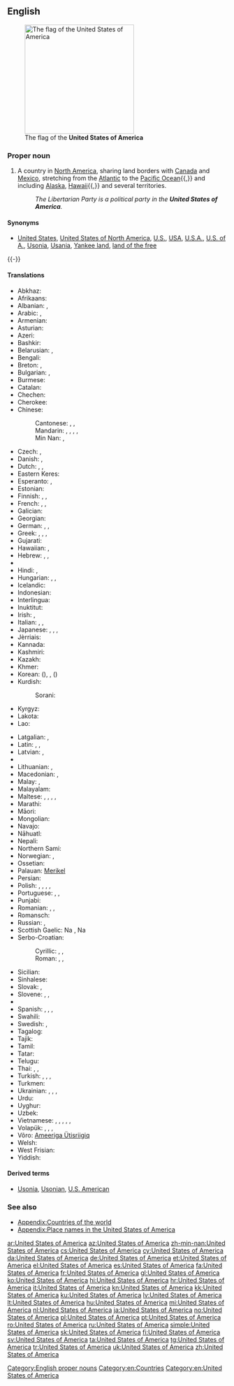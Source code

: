 ==English==
{{wikipedia|United States|United States of America}}
[[Image:Flag of the United States.svg|right|thumb|250px|The flag of the '''United States of America''']]

===Proper noun===
{{en-proper noun|head=the [[united|United]] [[states|States]] [[of]] [[America]]}}

# A country in [[North America]], sharing land borders with [[Canada]] and [[Mexico]], stretching from the [[Atlantic Ocean|Atlantic]] to the [[Pacific Ocean]]{{,}} and including [[Alaska]], [[Hawaii]]{{,}} and several territories.
#: ''The Libertarian Party is a political party in the '''United States of America'''.''

====Synonyms====
* {{sense|country in North America}} [[United States]], [[United States of North America]], [[U.S.]], [[USA]], [[U.S.A.]], [[U.S. of A.]], [[Usonia]], [[Usania]], [[Yankee land]], [[land of the free]]

{{-}}

====Translations====
{{trans-top|Country in North America}}
* Abkhaz: {{t-|ab|Америка Еиду Аштатқәа|tr=Amerika Eidu Aštatķwa|sc=Cyrl}}
* Afrikaans: {{t-|af|Verenigde State van Amerika}}
* Albanian: {{t-|sq|Shtete e Bashkuara të Amerikës}}, {{t+|sq|SHBA}}
* Arabic: {{t+|ar|الولايات المتحدة الأمريكية|f-p|tr=al-wilayāt al-muttáḥidat al-ʾamrikíyya}}, {{t-|ar|الولايات المتحدة|f-p|tr=al-wilayāt al-muttáḥida}}
* Armenian: {{t-|hy|Ամերիկայի Միացյալ Նահանգներ|tr=Amerikayi Miac'yal Nahangner}}
* Asturian: {{t+|ast|Estaos Xuníos d'América|m-p}}
* Azeri: {{t+|az|Amerika Birləşmiş Ştatları}}
* Bashkir: {{tø|ba|Америка Ҡушма Штаттары|tr=Amerika Qušma Štattarı|sc=Cyrl}}
* Belarusian: {{t-|be|Злучаныя Штаты Амерыкі|m-p|tr=Zlúčanyja Štáty Améryki}}, {{t-|be|ЗША|m-p|tr=ze-še-á}}
* Bengali: {{t-|bn|মার্কিন যুক্তরাষ্ট্র|tr=markin juktôrashţrô|sc=Beng}}
* Breton: {{t-|br|Stadoù-Unanet Amerika|f-p}}, {{t-|br|SUA}}
* Bulgarian: {{t-|bg|Съединени Американски Щати|m-p|tr=Sǎedinéni Amerikánski Štáti}}, {{t-|bg|САЩ|m-p|tr=sašt}}
* Burmese: {{t-|my|အမေရိကန်ပြည်ထောင်စုသမတနိုင်ငံ|sc=Mymr|tr=ămeri.kan pyidaungzu. thămăta. naingngan}}
* Catalan: {{t-|ca|Estats Units d'Amèrica|m-p}}
* Chechen: {{tø|ce|Американ Цхьанакхетта Штаташ|tr=Amerikan Cẋanaqetta Štataš}}
* Cherokee: {{t-|chr|ᏌᏊᎢᏳᎾᎵᏍᏔᏅᏍᎦᏚᎩ ᎾᎿ ᎠᎺᏰᏟ|sc=Cher}}
* Chinese:
*: Cantonese: {{tø|yue|美利堅合眾國|tr=mei5lei6gin1hap6zung3gwok3|sc=Hani}}, {{tø|yue|美國|tr=mei5gwok3|sc=Hani}}, {{tø|yue|美|tr=mei5|sc=Hani}}
*: Mandarin: {{t|cmn|美利堅合眾國|sc=Hani}}, {{t-|cmn|美利坚合众国|tr=[[Měilìjiān Hézhòngguó]]|sc=Hani}}, {{t-|cmn|美國|sc=Hani}}, {{t-|cmn|美国|tr=[[Měiguó]]|sc=Hani}}, {{t-|cmn|美|tr=[[Měi]]-|sc=Hani}}
*: Min Nan: {{t-|nan|米國|sc=Hans}}, {{t+|nan|米国|tr=[[Bí-kok]]|sc=Hans}}
* Czech: {{t+|cs|Spojené státy americké|m-p}}, {{t-|cs|Spojené státy|m-p}}
* Danish: {{t-|da|Amerikas Forenede Stater}}, {{t-|da|Forenede Stater}}
* Dutch: {{t+|nl|Verenigde Staten van Amerika|f-p}}, {{t+|nl|Verenigde Staten}}, {{t-|nl|VS}}
* Eastern Keres: {{tø|kee|'Amelika-hui-pu-'ia}}
* Esperanto: {{t+|eo|Usono}}, {{t+|eo|Unuiĝintaj Ŝtatoj de Ameriko}}
* Estonian: {{t+|et|Ameerika Ühendriigid}}
* Finnish: {{t+|fi|Amerikan yhdysvallat}}, {{t+|fi|Yhdysvallat}}, {{t+|fi|USA}}
* French: {{t+|fr|États-Unis d'Amérique|m-p}}, {{t+|fr|États-Unis|m-p}}, {{t-|fr|É-U}}
* Galician: {{t+|gl|Estados Unidos de América|m-p}}
* Georgian: {{t-|ka|ამერიკის შეერთებული შტატები|tr=amerikis šeert'ebuli štatebi|sc=Geor}}
* German: {{t+|de|Vereinigte Staaten von Amerika|m-p}}, {{t+|de|Vereinigte Staaten|m-p}}, {{t+|de|USA|m-p|f-s}}
* Greek: {{t+|el|Ηνωμένες Πολιτείες της Αμερικής|f-p|tr=Inoménes Politeíes tis Amerikís}} {{qualifier|official}}, {{t-|el|Ηνωμένες Πολιτείες Αμερικής|f-p|tr=Inoménes Politeíes Amerikís}}, {{t+|el|Ηνωμένες Πολιτείες|f-p|tr=Inoménes Politeíes}}, {{t+|el|ΗΠΑ|f-p|tr=IPA}}
* Gujarati: {{t-|gu|સંયુકત રાજ્ય અમેરિકા|tr=sanyukat rājya amērikā|sc=Gujr}}
* Hawaiian: {{tø|haw|ʻAmelika Huipūʻia}}, {{tø|haw|ʻAmelika Hui}}
* Hebrew: {{t-|he|ארצות הברית של אמריקה|tr=Artsot ha-Brit shel Amerika}}, {{t+|he|ארצות הברית|tr=Artsot ha-Brit}}, {{t-|he|ארה״ב|tr=ARH-B}}
* {{trreq|hil}}
* Hindi: {{t-|hi|संयुक्त राज्य अमरीका|tr=sanyukta rājya amrīkā}}, {{t-|hi|संयुक्त राष्ट्र अमरीका|tr=sanyukta rāṣṭra amrīkā}}
* Hungarian: {{t+|hu|Amerikai Egyesült Államok}}, {{t+|hu|Egyesült Államok}}, {{t+|hu|USA}}
* Icelandic: {{t-|is|Bandaríka|n}}
* Indonesian: {{t-|id|Amerika Serikat}}
* Interlingua: {{t-|ia|Statos Unite de America}}
* Inuktitut: {{t|iu|ᐊᒥᐊᓕᑲ|sc=Cans}}
* Irish: {{t-|ga|Stáit Aontaithe Mheiriceá}}, {{t-|ga|Meiriceá}}
* Italian: {{t+|it|Stati Uniti d'America|m-p}}, {{t+|it|Stati Uniti|m-p}}, {{t-|it|SUA}}
* Japanese: {{t+|ja|米国|tr=べいこく, Béikoku}}, {{t+|ja|アメリカ合衆国|tr=アメリカがっしゅうこく, Amerika Gasshūkoku}}, {{t+|ja|米|tr=べい, Bei-}}, {{t+|ja|アメリカ|tr=Amerika|sc=Jpan}}
* Jèrriais: {{tø|roa-jer|Êtats Unnis d'Améthique|m-p}}
* Kannada: {{t-|kn|ಅಮೇರಿಕ ಸಂಯುಕ್ತ ಸಂಸ್ಥಾನ|tr=amērik sanyukta sansthān|sc=Knda}}
* Kashmiri: {{t-|ks|संयुक्त राज्‍य अमेरिका|tr=sanyukta rājya amerikā|sc=ks-Arab}}
* Kazakh: {{t|kk|Америка Құрама Штаттары|tr=Amerika Qurama Ştattarı|sc=Cyrl}}
* Khmer: {{t-|km|សហរដ្ឋអាមេរិក|tr=sahā rōŭt āmērik|sc=Khmr}}
* Korean: {{t+|ko|미국|tr=Miguk|sc=Kore}} ({{t+|ko|美國|sc=Kore}}), {{t+|ko|아메리카 합중국|tr=Amerika Hapjungguk|sc=Kore}}, {{t-|ko|미합중국|tr=Mihapjungguk|sc=Kore}} ({{t-|ko|美合衆國|sc=Kore}})
* Kurdish:
*: Sorani: {{t-|ku|دەولەتێن یەکبوویییێن ئەمەریکایێ|tr=Dewletên Yekbûyîyên Emerîkayê|sc=ku-Arab}}
* Kyrgyz: {{t-|ky|Америка Кошмо Штаттары|tr=Amerika Koşmo Ştattarı|sc=Cyrl}}
* Lakota: {{tø|lkt|Mílahaŋska Tȟamákȟočhe}}
* Lao: {{t-|lo|ສະຫະລັດອະເມລິກາ|tr=saha lat 'ameelikaa|sc=Laoo}}
{{trans-mid}}
* Latgalian: {{tø|ltg|Amerikys Saškiertuos Vaļsteibys}}, {{tø|ltg|ASV}}
* Latin: {{t-|la|Civitates Foederatae Americae}}, {{t-|la|Respublicae Unitae Americae}}, {{t-|la|Status Uniti Americae}}
* Latvian: {{t+|lv|Amerikas Savienotās Valstis}}, {{t-|lv|ASV}}
* {{trreq|lzz}}
* Lithuanian: {{t+|lt|Jungtinės Amerikos Valstijos}}, {{t+|lt|JAV}}
* Macedonian: {{t-|mk|Соединети Американски Држави|f-p|tr=Soedíneti Ameríkanski D'ržavi}}, {{t-|mk|САД|f-p|tr=SAD}}
* Malay: {{t-|ms|Amerika Syarikat}}, {{t-|ms|AS}}
* Malayalam: {{t-|ml|അമേരിക്കൻ ഐക്യനാടുകൾ|sc=Mlym}}
* Maltese: {{t-|mt|Stati Uniti ta' l-Amerika}}, {{t-|mt|l-Istati Uniti ta' l-Amerika}}, {{t-|mt|Stati Uniti}}, {{t-|mt|l-Istati Uniti}}, {{t-|mt|USA}}
* Marathi: {{t-|mr|अमेरिकेची संयुक्त संस्थाने|tr=amerikecī sanyukta sansthāne|sc=Deva}}
* Māori: {{t-|mi|Hononga-o-Amerika}}
* Mongolian: {{t+|mn|Америкийн Нэгдсэн Улс|tr=Amerikiyn Negdsen Uls|sc=Cyrl}}
* Navajo: {{tø|nv|Wááshindoon bikéyah ałhidadiidzooígíí}}
* Nāhuatl: {{t-|nah|Tlacetilīlli Tlahtohcāyōtl Ixachitlān}}
* Nepali: {{t-|ne|संयुक्त राज्य अमेरिका|tr=sanyukta rājya amerikā|sc=Deva}}
* Northern Sami: {{tø|se|Amerihká ovttastuvvan stáhtat}}
* Norwegian: {{t+|no|Amerikas forente stater}}, {{t-|no|De forente stater}}
* Ossetian: {{tø|os|Америкӕйы Иугонд Штаттӕ|tr=Amerikæjy Iugond Štattæ|sc=Cyrl}}
* Palauan: [[Merikel]]
* Persian: {{t-|fa|ایالات متحده آمریکا|tr=Eyâlât-e Mottahede-ye Âmrikâ|alt=ایالات متحدۀ آمریکا|sc=fa-Arab}}
* Polish: {{t+|pl|Stany Zjednoczone Ameryki|m-p}}, {{t-|pl|Stany Zjednoczone Ameryki Północnej}}, {{t+|pl|Stany Zjednoczone}}, {{qualifier|colloquial}} {{t+|pl|Stany}}, {{t+|pl|USA}}
* Portuguese: {{t+|pt|Estados Unidos da América|m-p}}, {{t+|pt|Estados Unidos|m-p}}, {{t+|pt|EUA}}
* Punjabi: {{t-|pa|ਸੰਯੁਕਤ ਰਾਜ ਅਮਰੀਕਾ|tr=sayukat rāj amrīkā|sc=Guru}}
* Romanian: {{t+|ro|Statele Unite ale Americii|f-p}}, {{t+|ro|SUA}}, {{t-|ro|Statele Unite|n-p}}
* Romansch: {{t-|rm|Stadis Unids da l'America|m}}
* Russian: {{t+|ru|Соединённые Штаты Америки|m-p|tr=Sojedinjónnyje Štáty Amériki}}, {{t+|ru|США|m-p|tr=sɛ-šɛ-á}}
* Scottish Gaelic: Na {{t-|gd|Stàitean Aonaichte|f-p}}, Na {{t-|gd|Stàitean Aonaichte na h-Aimeireaga|f-p}}
* Serbo-Croatian:
*: Cyrillic: {{t-|sh|Сједињене Америчке Државе|f-p|sc=Cyrl}}, {{t-|sh|Америка|f}}, {{t-|sh|САД|f-p|sc=Cyrl}}
*: Roman: {{t+|sh|Sjedinjene Američke Države|f-p}}, {{t-|sh|Amerika}}, {{t-|sh|SAD|f-p}}
* Sicilian: {{t-|scn|Stati Uniti dâ Mèrica|m-p}}
* Sinhalese: {{t-|si|ඇමරිකානු එක්සත් ජනපදය|tr=æmarikānu eksat janapadaya|sc=Sinh}}
* Slovak: {{t-|sk|Spojené Štáty Americké|m-p}}, {{t-|sk|USA}}
* Slovene: {{t+|sl|Združene države Amerike|f-p}}, {{t-|sl|Združene države|f-p}}, {{t+|sl|ZDA}}
* {{trreq|st}}
* Spanish: {{t+|es|Estados Unidos de América|m-p}}, {{t+|es|Estados Unidos|m-p}}, {{t+|es|EE. UU.|m-p}}, {{t+|es|EEUU|m-p}}
* Swahili: {{t-|sw|Muungano wa Madola ya Amerika}}
* Swedish: {{t+|sv|Amerikas förenta stater}}, {{t+|sv|Förenta staterna}}
* Tagalog: {{t-|tl|Estados Unidos ng Amerika}}
* Tajik: {{t-|tg|Иёлоти Муттаҳидаи Амриқо|tr=Iyoloti Muttahidai Amriqo|sc=Cyrl}}
* Tamil: {{t+|ta|அமெரிக்க ஐக்கிய நாடு|tr=amerikka aikkiya nāṭu|sc=Taml}}
* Tatar: {{t-|tt|Америка Кушма Штатлары|tr=Amerika Quşma Ştatları|sc=Cyrl}}
* Telugu: {{t+|te|అమెరికా సంయుక్త రాష్ట్రాలు|tr=amerikā sanyukta rāṣṭrAlu|sc=Telu}}
* Thai: {{t+|th|สหรัฐอเมริกา|tr=sàhà rát àmayrígaa}}, {{t-|th|อเมริกา|tr=àmayrígaa}}, {{t-|th|ประเทศสหรัฐอเมริกา|tr=bpràtêt sàhà rát àmayrígaa}}
* Turkish: {{t+|tr|Amerika Birleşik Devletleri}}, {{t-|tr|Birleşik Devletler}}, {{t+|tr|ABD}}, {{t+|tr|Amerika}}
* Turkmen: {{t-|tk|Amerikanyň Birleşen Ştatlary}}
* Ukrainian: {{t+|uk|Сполучені Штати Америки|m-p|tr=Spolúčeni Štáty Améryki}}, {{t+|uk|США|m-p|tr=se-še-á}}, {{t-|uk|Злучені Штати Америки|m-p|tr=Zlúčeni Štáty Améryki}}, {{t-|uk|ЗША|m-p|tr=ze-še-á}}
* Urdu: {{t-|ur|ریاستہائے متحدہ امریکہ|tr=riyaastahaa'e muttaHidah amriikaa}}
* Uyghur: {{t-|ug|ئامېرىكا قوشما شتاتلىرى|tr=’amerika quşma ştatleri|sc=Arab}}
* Uzbek: {{t-|uz|Amerika Qo'shma Shtatlari}}
* Vietnamese: {{t+|vi|Hoa Kỳ}}, {{t-|vi|Nước Mỹ}}, {{t-|vi|Mỹ Quốc}}, {{t-|vi|Hợp chúng quốc Hoa Kỳ}}, {{t-|vi|HK}}, {{t+|vi|Mỹ}}
* Volapük: {{t+|vo|Lamerikän}}, {{t-|vo|Tats-Pebalöl Nolüda-Meropa}}, {{t-|vo|Tats-Pebalöl Meropa}}, {{t+|vo|Tats-Pebalöl}}
* Võro: [[Ameeriga Ütisriigiq]]
* Welsh: {{t+|cy|Unol Daleithiau America}}
* West Frisian: {{t+|fy|Feriene Steaten fan Amearika}}
* Yiddish: {{t-|yi|פֿאַראייניקטע שטאַטן|p|tr=Fareynikte Shtatn}}
{{trans-bottom}}

====Derived terms====
* [[Usonia]], [[Usonian]], [[U.S. American]]

===See also===
* [[Appendix:Countries of the world]]
* [[Appendix:Place names in the United States of America]]

[[Category:English proper nouns]]
[[Category:en:Countries]]
[[Category:en:United States of America]]

[[ar:United States of America]]
[[az:United States of America]]
[[zh-min-nan:United States of America]]
[[cs:United States of America]]
[[cy:United States of America]]
[[da:United States of America]]
[[de:United States of America]]
[[et:United States of America]]
[[el:United States of America]]
[[es:United States of America]]
[[fa:United States of America]]
[[fr:United States of America]]
[[gl:United States of America]]
[[ko:United States of America]]
[[hi:United States of America]]
[[hr:United States of America]]
[[it:United States of America]]
[[kn:United States of America]]
[[kk:United States of America]]
[[ku:United States of America]]
[[lv:United States of America]]
[[lt:United States of America]]
[[hu:United States of America]]
[[mi:United States of America]]
[[nl:United States of America]]
[[ja:United States of America]]
[[no:United States of America]]
[[pl:United States of America]]
[[pt:United States of America]]
[[ro:United States of America]]
[[ru:United States of America]]
[[simple:United States of America]]
[[sk:United States of America]]
[[fi:United States of America]]
[[sv:United States of America]]
[[ta:United States of America]]
[[tg:United States of America]]
[[tr:United States of America]]
[[uk:United States of America]]
[[zh:United States of America]]